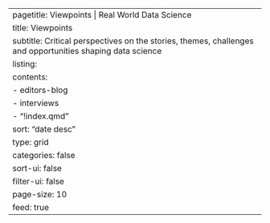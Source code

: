 ---
pagetitle: Viewpoints | Real World Data Science
title: Viewpoints
subtitle: Critical perspectives on the stories, themes, challenges and opportunities shaping data science  
listing:
  contents: 
  - editors-blog
  - interviews
  - "!index.qmd"
  sort: "date desc"
  type: grid
  categories: false
  sort-ui: false
  filter-ui: false
  page-size: 10
  feed: true
---